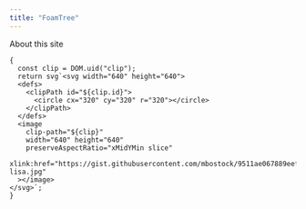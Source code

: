 ```yaml
---
title: "FoamTree"
---
```


About this site

```ojs
{
  const clip = DOM.uid("clip");
  return svg`<svg width="640" height="640">
  <defs>
    <clipPath id="${clip.id}">
      <circle cx="320" cy="320" r="320"></circle>
    </clipPath>
  </defs>
  <image
    clip-path="${clip}"
    width="640" height="640"
    preserveAspectRatio="xMidYMin slice"
    xlink:href="https://gist.githubusercontent.com/mbostock/9511ae067889eefa5537eedcbbf87dab/raw/944b6e5fe8dd535d6381b93d88bf4a854dac53d4/mona-lisa.jpg"
  ></image>
</svg>`;
}    
```
